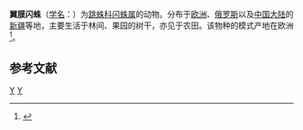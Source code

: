 {{Speciesbox
| taxon = Heliophanus patagiatus
| binomial_authority = (Thorell, 1875)<ref name="id14729" />
}}

'''翼膜闪蛛'''（[[学名|学名]]：{{lang|la|''Heliophanus patagiatus''}}）为[[跳蛛科|跳蛛科]][[闪蛛属|闪蛛属]]的动物。分布于[[欧洲|欧洲]]、[[俄罗斯|俄罗斯]]以及[[中国大陆|中国大陆]]的[[新疆维吾尔自治区|新疆]]等地，主要生活于林间、果园的树干，亦见于农田。该物种的模式产地在欧洲<ref name="id14729">{{cite web|title=翼膜闪蛛|url=http://www.bioinfo.cn/db05/BjdwSpecies.php?action=view&id=14729|accessdate=2009-04-28|author=中国科学院动物研究所|work=《中国动物物种编目数据库》|publisher=中国科学院微生物研究所|archiveurl=https://web.archive.org/web/20160305035058/http://www.bioinfo.cn/db05/BjdwSpecies.php?action=view&id=14729|archivedate=2016-03-05|deadurl=yes}}</ref>。

== 参考文献 ==
{{reflist}}

{{taxonbar}}
[[Category:_1875年描述的动物|Y]]
[[Category:闪蛛属|Y]]